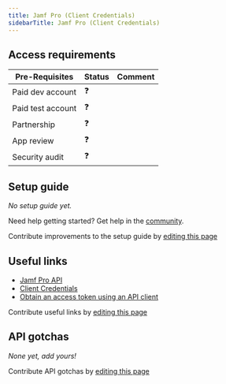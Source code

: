```yaml
---
title: Jamf Pro (Client Credentials)
sidebarTitle: Jamf Pro (Client Credentials)
---
```



<Overview />
<PreBuiltTooling />
<PreBuiltUseCases />

## Access requirements
| Pre-Requisites | Status | Comment|
| - | - | - |
| Paid dev account | ❓ |  |
| Paid test account | ❓ |  |
| Partnership | ❓ | |
| App review | ❓ |  |
| Security audit | ❓ | |


## Setup guide

_No setup guide yet._

<Tip>Need help getting started? Get help in the [community](https://nango.dev/slack).</Tip>

<Note>Contribute improvements to the setup guide by [editing this page](https://github.com/nangohq/nango/tree/master/docs-v2/integrations/all/jamf.mdx)</Note>


## Useful links

-   [Jamf Pro API](https://developer.jamf.com/jamf-pro/docs/jamf-pro-api-overview)
-   [Client Credentials](https://developer.jamf.com/jamf-pro/docs/client-credentials)
-   [Obtain an access token using an API client](https://developer.jamf.com/jamf-pro/reference/postoauthtoken)

<Note>Contribute useful links by [editing this page](https://github.com/nangohq/nango/tree/master/docs-v2/integrations/all/jamf.mdx)</Note>

## API gotchas

_None yet, add yours!_

<Note>Contribute API gotchas by [editing this page](https://github.com/nangohq/nango/tree/master/docs-v2/integrations/all/jamf.mdx)</Note>
